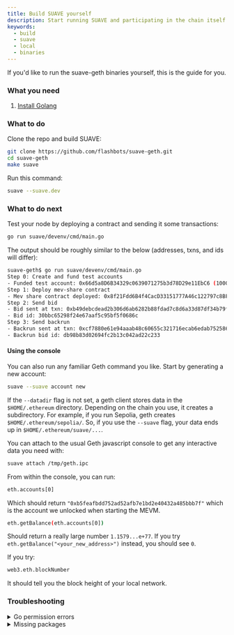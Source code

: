 ```yaml
---
title: Build SUAVE yourself
description: Start running SUAVE and participating in the chain itself
keywords:
  - build
  - suave
  - local
  - binaries
---
```


If you'd like to run the suave-geth binaries yourself, this is the guide for you.

### What you need

1. [Install Golang](https://go.dev/doc/install)

### What to do

Clone the repo and build SUAVE:

```bash
git clone https://github.com/flashbots/suave-geth.git
cd suave-geth
make suave
```

Run this command:

```bash
suave --suave.dev
```

### What to do next

Test your node by deploying a contract and sending it some transactions:

```bash
go run suave/devenv/cmd/main.go
```

The output should be roughly similar to the below (addresses, txns, and ids will differ):

```bash
suave-geth$ go run suave/devenv/cmd/main.go
Step 0: Create and fund test accounts
- Funded test account: 0x66d5a8D6B34329c0639071275b3d78D29e11EbC6 (100000000)
Step 1: Deploy mev-share contract
- Mev share contract deployed: 0x8f21Fdd6B4f4CacD33151777A46c122797c8BF17
Step 2: Send bid
- Bid sent at txn: 0xb49debcdead2b306d6ab6282b88fdad7c8d6a33d87df34b79f56d141eae7c08a
- Bid id: 30bbc65298f24e67aaf5c95bf5f0686c
Step 3: Send backrun
- Backrun sent at txn: 0xcf7880e61e94aaab48c60655c321716ecab6edab752586448b0412e93a969889
- Backrun bid id: db98b83d02694fc2b13c042ad22c233
```

#### Using the console

You can also run any familiar Geth command you like. Start by generating a new account:

```bash
suave --suave account new
```

If the `--datadir` flag is not set, a geth client stores data in the `$HOME/.ethereum` directory. Depending on the chain you use, it creates a subdirectory. For example, if you run Sepolia, geth creates `$HOME/.ethereum/sepolia/`. So, if you use the `--suave` flag, your data ends up in `$HOME/.ethereum/suave/...`.

You can attach to the usual Geth javascript console to get any interactive data you need with:

```bash
suave attach /tmp/geth.ipc
```

From within the console, you can run:

```bash
eth.accounts[0]
```

Which should return `"0xb5feafbdd752ad52afb7e1bd2e40432a485bbb7f"` which is the account we unlocked when starting the MEVM.

```bash
eth.getBalance(eth.accounts[0])
```

Should return a really large number `1.1579...e+77`. If you try `eth.getBalance("<your_new_address>")` instead, you should see `0`.

If you try:

```bash
web3.eth.blockNumber
```

It should tell you the block height of your local network.

### Troubleshooting

<details>
  <summary>Go permission errors</summary>
  <div>
    <div>
      <div>
        If you are seeing:
        <br />
        <pre>
          "cp: cannot create regular file '/bin/suave': Permission denied"
        </pre>
        <br />
        <br />
        it is most likely because you have not set your GOPATH correctly. You can
        do so by running:
        <br />
        <br />
        <pre>export GOPATH=$HOME/go</pre>
      </div>
    </div>
  </div>
</details>
<details>
  <summary>Missing packages</summary>
  <div>
    <div>
      <div>
        If you have set up a new machine to run through this, you'll also need
        to install Make and Go:
        <br />
        <pre>sudo apt install make golang-go</pre>
      </div>
    </div>
  </div>
</details>
